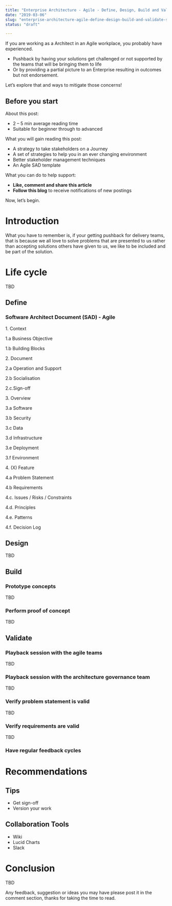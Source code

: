 ```yaml
---
title: "Enterprise Architecture - Agile - Define, Design, Build and Validate Solution Architectures"
date: "2019-03-06"
slug: "enterprise-architecture-agile-define-design-build-and-validate-solution-architectures"
status: "draft"

---
```


If you are working as a Architect in an Agile workplace, you probably have experienced.

*   Pushback by having your solutions get challenged or not supported by the teams that will be bringing them to life
*   Or by providing a partial picture to an Enterprise resulting in outcomes but not endorsement.

Let’s explore that and ways to mitigate those concerns!

## Before you start

About this post:

*   2 – 5 min average reading time
*   Suitable for beginner through to advanced

What you will gain reading this post:

*   A strategy to take stakeholders on a Journey
*   A set of strategies to help you in an ever changing environment
*   Better stakeholder management techniques
*   An Agile SAD template

What you can do to help support:

*   **Like, comment and share this article**
*   **Follow this blog** to receive notifications of new postings

Now, let’s begin.

# Introduction

What you have to remember is, if your getting pushback for delivery teams, that is because we all love to solve problems that are presented to us rather than accepting solutions others have given to us, we like to be included and be part of the solution.

# Life cycle

 TBD

## Define

### Software Architect Document (SAD) - Agile

1\. Context

1.a Business Objective

1.b Building Blocks

2\. Document

2.a Operation and Support

2.b Socialisation

2.c.Sign-off

3\. Overview

3.a Software

3.b Security

3.c Data

3.d Infrastructure

3.e Deployment

3.f Environment

4\. (X) Feature

4.a Problem Statement

4.b Requirements

4.c. Issues / Risks / Constraints

4.d. Principles

4.e. Patterns

4.f. Decision Log

## Design

TBD

## Build

### Prototype concepts

TBD

### Perform proof of concept

TBD

## Validate

### Playback session with the agile teams

TBD

### Playback session with the architecture governance team

TBD

### Verify problem statement is valid

TBD

### Verify requirements are valid

TBD

### Have regular feedback cycles

# Recommendations

## Tips

*   Get sign-off
*   Version your work

## Collaboration Tools

*   Wiki
*   Lucid Charts
*   Slack

# Conclusion

TBD

Any feedback, suggestion or ideas you may have please post it in the comment section, thanks for taking the time to read.
